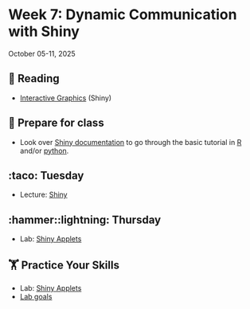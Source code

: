 # Week 7: Dynamic Communication with Shiny


October 05-11, 2025

## 📖 Reading

- [Interactive Graphics](https://srvanderplas.github.io/stat-computing-r-python/part-advanced-topics/07-intro-interactive-graphics.html) (Shiny)


## 🥣 Prepare for class

- Look over [Shiny documentation](https://shiny.posit.co/) to go through the basic tutorial in [R](https://shiny.posit.co/r/getstarted/shiny-basics/lesson1/) and/or [python](https://shiny.posit.co/py/get-started/).


## :taco: Tuesday

- Lecture: [Shiny](slides/06-01-shiny.qmd)


## :hammer::lightning: Thursday

- Lab: [Shiny Applets](assignment-repos/07-shiny-interactive/index.qmd)


##  🏋 Practice Your Skills

- Lab: [Shiny Applets](assignment-repos/07-shiny-interactive/index.qmd)
- [Lab goals](assignment-repos/07-shiny-interactive/tilt.qmd)

